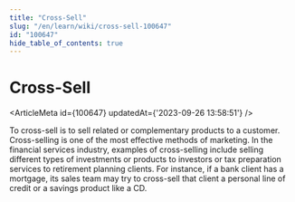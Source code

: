 ```yaml
---
title: "Cross-Sell"
slug: "/en/learn/wiki/cross-sell-100647"
id: "100647"
hide_table_of_contents: true
---
```



# Cross-Sell

<ArticleMeta id={100647} updatedAt={'2023-09-26 13:58:51'} />
<div className='border-solid border-b border-t-0 my-4 border-[var(--ifm-color-gray-300)]' />

To cross-sell is to sell related or complementary products to a customer. Cross-selling is one of the most effective methods of marketing. In the financial services industry, examples of cross-selling include selling different types of investments or products to investors or tax preparation services to retirement planning clients. For instance, if a bank client has a mortgage, its sales team may try to cross-sell that client a personal line of credit or a savings product like a CD.

